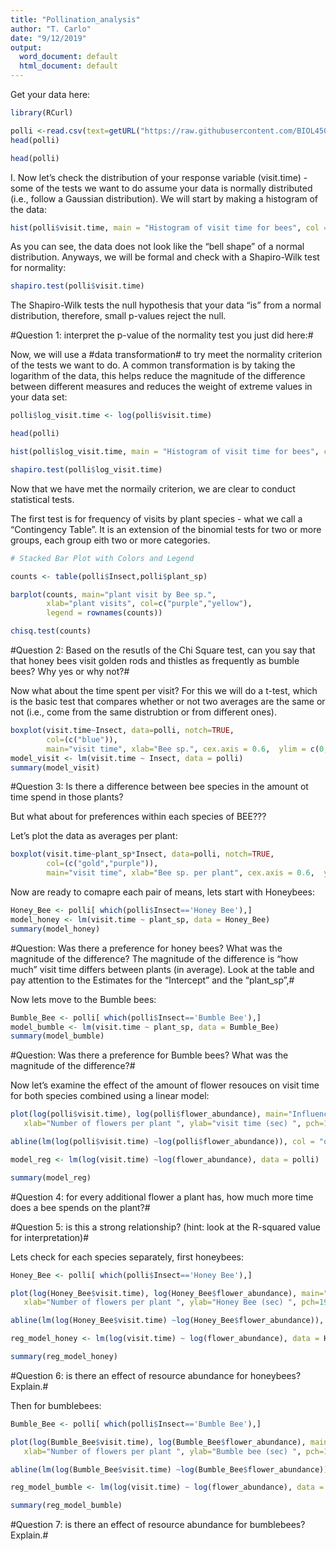```yaml
---
title: "Pollination_analysis"
author: "T. Carlo"
date: "9/12/2019"
output:
  word_document: default
  html_document: default
---
```


Get your data here:

```r
library(RCurl)

polli <-read.csv(text=getURL("https://raw.githubusercontent.com/BIOL450W/Biol450W/master/pollination.csv"), header=T)
head(polli)

head(polli)
```

I. Now let's check the distribution of your response variable (visit.time) - some of the tests we want to do assume your data is normally distributed (i.e., follow a Gaussian distribution). We will start by making a histogram of the data:

```r
hist(polli$visit.time, main = "Histogram of visit time for bees", col = "lightblue", xlab = "Time spent on plant (seconds")
```

As you can see, the data does not look like the "bell shape" of a normal distribution. Anyways, we will be formal and check with a Shapiro-Wilk test for normality:

```r
shapiro.test(polli$visit.time)
```

The Shapiro-Wilk tests the null hypothesis that your data "is" from a normal distribution, therefore, small p-values reject the null.

#Question 1:  interpret the p-value of the normality test you just did here:#



Now, we will use a #data transformation# to try meet the normality criterion of the tests we want to do. A common transformation is by taking the logarithm of the data, this helps reduce the magnitude of the difference between different measures and reduces the weight of extreme values in your data set:
```r
polli$log_visit.time <- log(polli$visit.time)

head(polli)

hist(polli$log_visit.time, main = "Histogram of visit time for bees", col = "lightblue", xlab = "Time spent on plant (seconds")

shapiro.test(polli$log_visit.time)
```


Now that we have met the normaily criterion, we are clear to conduct statistical tests. 

The first test is for frequency of visits by plant species - what we call a "Contingency Table". It is an extension of the binomial tests for two or more groups, each group eith two or more categories.

```r
# Stacked Bar Plot with Colors and Legend 

counts <- table(polli$Insect,polli$plant_sp)

barplot(counts, main="plant visit by Bee sp.",
        xlab="plant visits", col=c("purple","yellow"),
        legend = rownames(counts))

chisq.test(counts)

```

#Question 2:  Based on the resutls of the Chi Square test, can you say that that honey bees visit golden rods and thistles as frequently as bumble bees? Why yes or why not?#



Now what about the time spent per visit? For this we will do a t-test, which is the basic test that compares whether or not two averages are the same or not (i.e., come from the same distrubtion or from different ones).

```r
boxplot(visit.time~Insect, data=polli, notch=TRUE, 
        col=(c("blue")),
        main="visit time", xlab="Bee sp.", cex.axis = 0.6,  ylim = c(0, 500))
model_visit <- lm(visit.time ~ Insect, data = polli)
summary(model_visit)

```

#Question 3:  Is there a difference between bee species in the amount ot time spend in those plants?




But what about for preferences within each species of BEE???

Let's plot the data as averages per plant:
```r
boxplot(visit.time~plant_sp*Insect, data=polli, notch=TRUE, 
        col=(c("gold","purple")),
        main="visit time", xlab="Bee sp. per plant", cex.axis = 0.6,  ylim = c(0, 500))
```


Now are ready to comapre each pair of means, lets start with Honeybees:

```r
Honey_Bee <- polli[ which(polli$Insect=='Honey Bee'),]
model_honey <- lm(visit.time ~ plant_sp, data = Honey_Bee)
summary(model_honey)

```

#Question: Was there a preference for honey bees? What was the magnitude of the difference? The magnitude of the difference is "how much" visit time differs between plants (in average). Look at the table and pay attention to the Estimates for the "Intercept" and the "plant_sp",#

Now lets move to the Bumble bees:

```r
Bumble_Bee <- polli[ which(polli$Insect=='Bumble Bee'),]
model_bumble <- lm(visit.time ~ plant_sp, data = Bumble_Bee)
summary(model_bumble)

```

#Question: Was there a preference for Bumble bees? What was the magnitude of the difference?#


Now let's examine the effect of the amount of flower resouces on visit time for both species combined using a linear model:
```r
plot(log(polli$visit.time), log(polli$flower_abundance), main="Influence of flower resource density", 
   xlab="Number of flowers per plant ", ylab="visit time (sec) ", pch=19)

abline(lm(log(polli$visit.time) ~log(polli$flower_abundance)), col = "orange", lwd=3)

model_reg <- lm(log(visit.time) ~log(flower_abundance), data = polli)

summary(model_reg)

```


#Question 4: for every additional flower a plant has, how much more time does a bee spends on the plant?#


#Question 5: is this a strong relationship? (hint: look at the R-squared value for interpretation)#

Lets check for each species separately, first honeybees:
```r
Honey_Bee <- polli[ which(polli$Insect=='Honey Bee'),]

plot(log(Honey_Bee$visit.time), log(Honey_Bee$flower_abundance), main="Influence of flower resource density", 
   xlab="Number of flowers per plant ", ylab="Honey Bee (sec) ", pch=19)

abline(lm(log(Honey_Bee$visit.time) ~log(Honey_Bee$flower_abundance)), col = "orange", lwd=3)

reg_model_honey <- lm(log(visit.time) ~ log(flower_abundance), data = Honey_Bee)

summary(reg_model_honey)
```

#Question 6: is there an effect of resource abundance for honeybees? Explain.#


Then for bumblebees:

```r
Bumble_Bee <- polli[ which(polli$Insect=='Bumble Bee'),]

plot(log(Bumble_Bee$visit.time), log(Bumble_Bee$flower_abundance), main="Influence of flower resource density", 
   xlab="Number of flowers per plant ", ylab="Bumble bee (sec) ", pch=19)

abline(lm(log(Bumble_Bee$visit.time) ~log(Bumble_Bee$flower_abundance)), col = "orange", lwd=3)

reg_model_bumble <- lm(log(visit.time) ~ log(flower_abundance), data = Bumble_Bee)

summary(reg_model_bumble)

```


#Question 7: is there an effect of resource abundance for bumblebees? Explain.#











